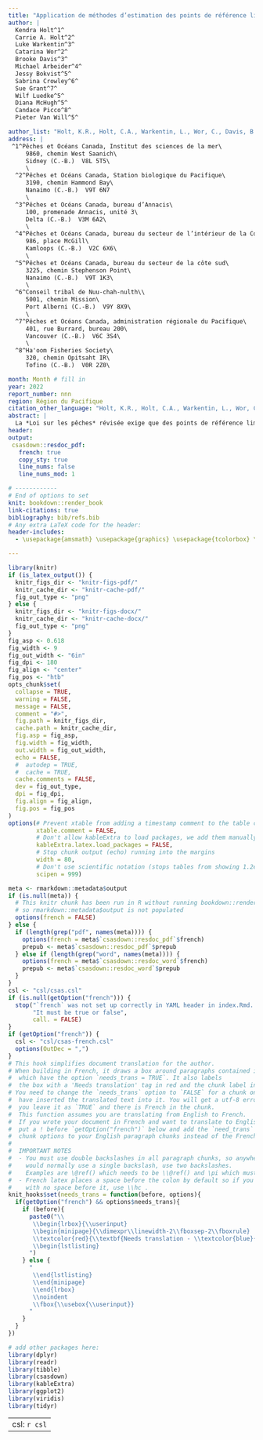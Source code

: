 ```yaml
---
title: "Application de méthodes d’estimation des points de référence limites à des unités de gestion des stocks de saumons du Pacifique dans le cadre d’études de cas"
author: |
  Kendra Holt^1^
  Carrie A. Holt^2^
  Luke Warkentin^3^
  Catarina Wor^2^
  Brooke Davis^3^
  Michael Arbeider^4^
  Jessy Bokvist^5^
  Sabrina Crowley^6^
  Sue Grant^7^
  Wilf Luedke^5^
  Diana McHugh^5^
  Candace Picco^8^
  Pieter Van Will^5^

author_list: "Holt, K.R., Holt, C.A., Warkentin, L., Wor, C., Davis, B., Arbeider, M., Bokvist, J., Crowley, S., Grant, S., Luedke, W., McHugh, D., Picco, C., et Van Will, P."
address: |
 ^1^Pêches et Océans Canada, Institut des sciences de la mer\
     9860, chemin West Saanich\
     Sidney (C.-B.)  V8L 5T5\
     \
  ^2^Pêches et Océans Canada, Station biologique du Pacifique\
     3190, chemin Hammond Bay\
     Nanaimo (C.-B.)  V9T 6N7
     \
  ^3^Pêches et Océans Canada, bureau d’Annacis\
     100, promenade Annacis, unité 3\
     Delta (C.-B.)  V3M 6A2\
     \
  ^4^Pêches et Océans Canada, bureau du secteur de l’intérieur de la Colombie-Britannique\
     986, place McGill\
     Kamloops (C.-B.)  V2C 6X6\
     \
  ^5^Pêches et Océans Canada, bureau du secteur de la côte sud\
     3225, chemin Stephenson Point\
     Nanaimo (C.-B.)  V9T 1K3\
     \
  ^6^Conseil tribal de Nuu-chah-nulth\\
     5001, chemin Mission\
     Port Alberni (C.-B.)  V9Y 8X9\
     \
  ^7^Pêches et Océans Canada, administration régionale du Pacifique\
     401, rue Burrard, bureau 200\
     Vancouver (C.-B.)  V6C 3S4\
     \
  ^8^Ha'oom Fisheries Society\
     320, chemin Opitsaht IR\
     Tofino (C.-B.)  V0R 2Z0\

month: Month # fill in
year: 2022
report_number: nnn
region: Région du Pacifique
citation_other_language: "Holt, K.R., Holt, C.A., Warkentin, L., Wor, C., Davis, B., Arbeider, M., Bokvist, J., Crowley, S., Grant, S., Luedke, W., McHugh, D., Picco, C., and Van Will, P. Case Study Applications of LRP Estimation Methods to Pacific Salmon Stock Management Units. DFO Secr. Can._.... 2022/nnn. iv + xxx p."
abstract: |
  La *Loi sur les pêches* révisée exige que des points de référence limite (PRL) soient déterminés pour tous les grands stocks de poissons. Pour les saumons du Pacifique, les grands stocks de poissons sont représentés par des unités de gestion des stocks (UGS). Une UGS est composée d’une ou de plusieurs unités de conservation (UC) du saumon, qui sont les unités utilisées lors des évaluations en vertu de la Politique concernant le saumon sauvage (PSS). Nous présentons des méthodes d’estimation des PRL au à l’échelle de l’UGS qui intègrent les états des UC selon la PSS. Dans le cadre d’études de cas, nous démontrons et évaluons les PRL pour trois UGS : saumon coho du Fraser intérieur (*Oncorhynchus kisutch*), saumon chinook de la côte ouest de l’île de Vancouver (*O. tshawytscha*) et saumon kéta de la côte sud intérieure (*O. Keta*), à l’exclusion des UC du fleuve Fraser. Les méthodes sont divisées en deux catégories : PRL fondés sur l’état des UC et PRL fondés sur l’abondance agrégée. Les PRL fondés sur l’état des UC sont recommandés comme méthode par défaut et sont fondés sur la proportion d’UC se situant au-dessus des niveaux associés à un risque accru d’extinction (au-dessus de la zone rouge) selon la PSS. Les méthodes fondées sur l’abondance agrégée peuvent être utilisées en complément pour répondre à des exigences particulières de gestion des pêches. Les PRL fondés sur l’abondance agrégée sont subdivisés en PRL de régression logistique et en PRL de projection. Les deux types de PRL fondés sur l’abondance agrégée sont définis comme l’abondance à l’échelle de l’UGS associée à une probabilité souhaitée que l’état de toutes les UC constituantes se trouve au-dessus de la zone rouge, mais ils diffèrent en ce sens que les PRL de régression logistique sont déterminés directement à partir des données historiques et que les PRL de projection sont déterminés à partir des projections de la dynamique des populations à l’échelle de l’UC. Nous discutons de la pertinence et des exigences de l’application des diverses méthodes d’estimation des PRL, en nous inspirant d’une variété de quantités de données disponibles lors des études de cas. En général, l’application des PRL fondés sur l’abondance agrégée peut se limiter aux UGS où il y a une covariance des populations à l’échelle de l’UC, comme le démontre l’étude de cas sur le saumon coho du Fraser intérieur, et où la covariance n’a pas changé au fil du temps ou, pour les PRL de projection, où ces changements peuvent être mesurés.
header:
output:
 csasdown::resdoc_pdf:
   french: true
   copy_sty: true
   line_nums: false
   line_nums_mod: 1

# ------------
# End of options to set
knit: bookdown::render_book
link-citations: true
bibliography: bib/refs.bib
# Any extra LaTeX code for the header:
header-includes:
  - \usepackage{amsmath} \usepackage{graphics} \usepackage{tcolorbox} \usepackage{afterpage} \usepackage{needspace} \usepackage{tikz} \usetikzlibrary{shapes, arrows.meta, positioning}

---
```


```r
library(knitr)
if (is_latex_output()) {
  knitr_figs_dir <- "knitr-figs-pdf/"
  knitr_cache_dir <- "knitr-cache-pdf/"
  fig_out_type <- "png"
} else {
  knitr_figs_dir <- "knitr-figs-docx/"
  knitr_cache_dir <- "knitr-cache-docx/"
  fig_out_type <- "png"
}
fig_asp <- 0.618
fig_width <- 9
fig_out_width <- "6in"
fig_dpi <- 180
fig_align <- "center"
fig_pos <- "htb"
opts_chunk$set(
  collapse = TRUE,
  warning = FALSE,
  message = FALSE,
  comment = "#>",
  fig.path = knitr_figs_dir,
  cache.path = knitr_cache_dir,
  fig.asp = fig_asp,
  fig.width = fig_width,
  out.width = fig_out_width,
  echo = FALSE,
  #  autodep = TRUE,
  #  cache = TRUE,
  cache.comments = FALSE,
  dev = fig_out_type,
  dpi = fig_dpi,
  fig.align = fig_align,
  fig.pos = fig_pos
)
options(# Prevent xtable from adding a timestamp comment to the table code it produces
        xtable.comment = FALSE,
        # Don't allow kableExtra to load packages, we add them manually in csasdown
        kableExtra.latex.load_packages = FALSE,
        # Stop chunk output (echo) running into the margins
        width = 80,
        # Don't use scientific notation (stops tables from showing 1.2e3, etc.)
        scipen = 999)
```


```r
meta <- rmarkdown::metadata$output
if (is.null(meta)) {
  # This knitr chunk has been run in R without running bookdown::render_book("index.Rmd")
  # so rmarkdown::metadata$output is not populated
  options(french = FALSE)
} else {
  if (length(grep("pdf", names(meta)))) {
    options(french = meta$`csasdown::resdoc_pdf`$french)
    prepub <- meta$`csasdown::resdoc_pdf`$prepub
  } else if (length(grep("word", names(meta)))) {
    options(french = meta$`csasdown::resdoc_word`$french)
    prepub <- meta$`csasdown::resdoc_word`$prepub
  }
}
csl <- "csl/csas.csl"
if (is.null(getOption("french"))) {
  stop("`french` was not set up correctly in YAML header in index.Rmd. ",
       "It must be true or false",
       call. = FALSE)
}
if (getOption("french")) {
  csl <- "csl/csas-french.csl"
  options(OutDec = ",")
}
# This hook simplifies document translation for the author.
# When building in French, it draws a box around paragraphs contained in chunks
#  which have the option `needs_trans = TRUE`. It also labels
#  the box with a 'Needs translation' tag in red and the chunk label in blue.
# You need to change the `needs_trans` option to `FALSE` for a chunk once you
#  have inserted the translated text into it. You will get a utf-8 error if
#  you leave it as `TRUE` and there is French in the chunk.
#  This function assumes you are translating from English to French.
#  If you wrote your document in French and want to translate to English,
#  put a ! before `getOption("french")` below and add the `need_trans`
#  chunk options to your English paragraph chunks instead of the French ones.
#  
#  IMPORTANT NOTES
#  - You must use double backslashes in all paragraph chunks, so anywhere you
#    would normally use a single backslash, use two backslashes.
#    Examples are \@ref() which needs to be \\@ref() and \pi which must now be \\pi.
#  - French latex places a space before the colon by default so if you need a colon
#    with no space before it, use \\hc .
knit_hooks$set(needs_trans = function(before, options){
  if(getOption("french") && options$needs_trans){
    if (before){
      paste0("\\
       \\begin{lrbox}{\\userinput}
       \\begin{minipage}{\\dimexpr\\linewidth-2\\fboxsep-2\\fboxrule}
       \\textcolor{red}{\\textbf{Needs translation - \\textcolor{blue}{knitr chunk: ", options$label, "}}}
       \\begin{lstlisting}
      ")
    } else {
      "
       \\end{lstlisting}
       \\end{minipage}
       \\end{lrbox}
       \\noindent
       \\fbox{\\usebox{\\userinput}}
      "
    }
  }
})

# add other packages here:
library(dplyr)
library(readr)
library(tibble)
library(csasdown)
library(kableExtra)
library(ggplot2)
library(viridis)
library(tidyr)

```

---
csl: `r csl`    
---
